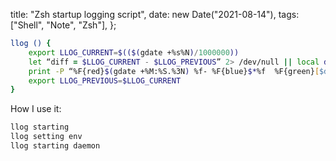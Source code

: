   title: "Zsh startup logging script",
  date: new Date("2021-08-14"),
  tags: ["Shell", "Note", "Zsh"],
};

```zsh
llog () {
	export LLOG_CURRENT=$(($(gdate +%s%N)/1000000))
	let “diff = $LLOG_CURRENT - $LLOG_PREVIOUS” 2> /dev/null || local diff=0
	print -P “%F{red}$(gdate +%M:%S.%3N) %f- %F{blue}$*%f  %F{green}[$diff ms]%f”
	export LLOG_PREVIOUS=$LLOG_CURRENT
}
```

How I use it:

```zsh
llog starting
llog setting env
llog starting daemon
```

